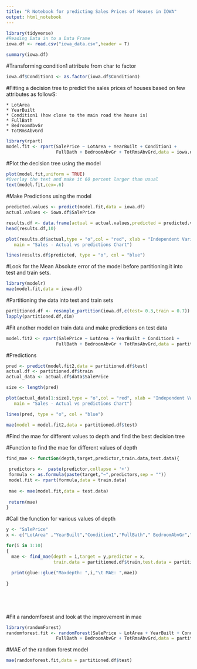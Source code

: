 ---
title: "R Notebook for predicting Sales Prices of Houses in IOWA"
output: html_notebook
---

```{r}
library(tidyverse)
#Reading Data in to a Data Frame
iowa.df <- read.csv("iowa_data.csv",header = T)
```

```{r}
summary(iowa.df)
```
#Transforming condition1 attribute from char to factor 
```{r}
iowa.df$Condition1 <- as.factor(iowa.df$Condition1)
```


#Fitting a decision tree to predict the sales prices of houses based on few attributes as followS:

    * LotArea
    * YearBuilt
    * Condition1 (how close to the main road the house is)
    * FullBath
    * BedroomAbvGr
    * TotRmsAbvGrd
```{r}
library(rpart)
model.fit <- rpart(SalePrice ~ LotArea + YearBuilt + Condition1 +
                   FullBath + BedroomAbvGr + TotRmsAbvGrd,data = iowa.df)
```

#Plot the decision tree using the model
```{r}
plot(model.fit,uniform = TRUE)
#Overlay the text and make it 60 percent larger than usual
text(model.fit,cex=.6)
```

#Make Predictions using the model
```{r}
predicted.values <- predict(model.fit,data = iowa.df)
actual.values <- iowa.df$SalePrice

results.df <- data.frame(actual = actual.values,predicted = predicted.values)
head(results.df,10)

```
```{r}
plot(results.df$actual,type = "o",col = "red", xlab = "Independent Variables", ylab = "SalesPrice", 
   main = "Sales - Actual vs predictions Chart")

lines(results.df$predicted, type = "o", col = "blue")
```

#Look for the Mean Absolute error of the model before partitioning it into test and train sets.
```{r}
library(modelr)
mae(model.fit,data = iowa.df)

```



#Partitioning the data into test and train sets
```{r}
partitioned.df <- resample_partition(iowa.df,c(test= 0.3,train = 0.7))
lapply(partitioned.df,dim)
```

#Fit another model on train data and make predictions on test data
```{r}
model.fit2 <- rpart(SalePrice ~ LotArea + YearBuilt + Condition1 +
                   FullBath + BedroomAbvGr + TotRmsAbvGrd,data = partitioned.df$train)
```

#Predictions
```{r}
pred <- predict(model.fit2,data = partitioned.df$test)
actual.df <- partitioned.df$train
actual_data <- actual.df$data$SalePrice

size <- length(pred)

plot(actual_data[1:size],type = "o",col = "red", xlab = "Independent Variables", ylab = "SalesPrice", 
   main = "Sales - Actual vs predictions Chart")

lines(pred, type = "o", col = "blue")
```

```{r}
mae(model = model.fit2,data = partitioned.df$test)
```
#Find the mae for different values to depth and find the best decision tree

#Function to find the mae for different values of depth
```{r}
find_mae <- function(depth,target,predictor,train.data,test.data){
  
 predictors <-  paste(predictor,collapse = '+')
 formula <- as.formula(paste(target,"~",predictors,sep = ""))
 model.fit <- rpart(formula,data = train.data)
 
 mae <- mae(model.fit,data = test.data)
 
 return(mae)
}
```

#Call the function for various values of depth
```{r}

y <- "SalePrice"
x <- c("LotArea" ,"YearBuilt","Condition1","FullBath"," BedroomAbvGr","TotRmsAbvGrd")

for(i in 1:10)
{
  mae <- find_mae(depth = i,target = y,predictor = x,
                  train.data = partitioned.df$train,test.data = partitioned.df$test)
  
  print(glue::glue("Maxdepth: ",i,"\t MAE: ",mae))
  
}
  
 

  
```

#Fit a randomforest and look at the improvement in mae
```{r}
library(randomForest)
randomforest.fit <- randomForest(SalePrice ~ LotArea + YearBuilt + Condition1 +
                   FullBath + BedroomAbvGr + TotRmsAbvGrd,data = partitioned.df$train)
```

#MAE of the random forest model
```{r}
mae(randomforest.fit,data = partitioned.df$test)
```

